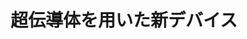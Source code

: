 ﻿---
title: "超伝導体を用いた新デバイス"
category: "理学院"
vol: 39
interviewee: "井口 家成 "
url: ""
tags: ["人間","コンピュータ","物質","装置","脳"]
pdf: "39-1.pdf"
career: ""
pdfurl: "39-1/39-1.pdf"
preface: "超伝導物質の特性を利用して、電磁波の発振装置や、人間の脳のような仕組みを持つコンピューターのためのデバイスをつくる研究に取り組む。"
---
